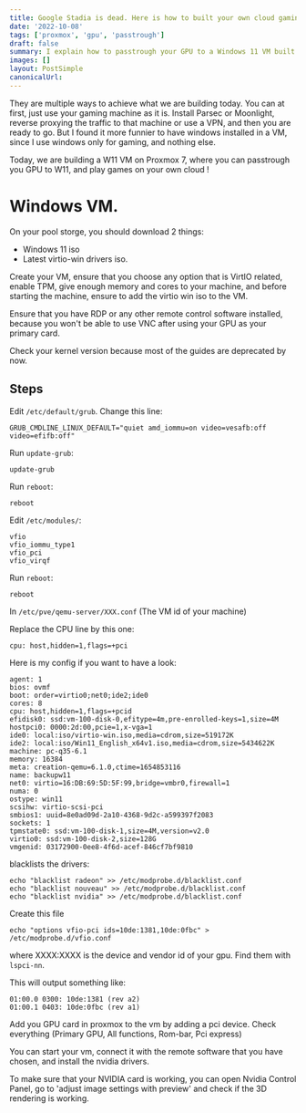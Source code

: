 ```yaml
---
title: Google Stadia is dead. Here is how to built your own cloud gaming machine.
date: '2022-10-08'
tags: ['proxmox', 'gpu', 'passtrough']
draft: false
summary: I explain how to passtrough your GPU to a Windows 11 VM built with Proxmox.
images: []
layout: PostSimple
canonicalUrl:
---
```


They are multiple ways to achieve what we are building today. You can at first, just use your gaming machine as it is. Install Parsec or Moonlight, reverse proxying the traffic to that machine or use a VPN, and then you are ready to go. But I found it more funnier to have windows installed in a VM, since I use windows only for gaming, and nothing else.

Today, we are building a W11 VM on Proxmox 7, where you can passtrough you GPU to W11, and play games on your own cloud !

# Windows VM.

On your pool storge, you should download 2 things:

- Windows 11 iso
- Latest virtio-win drivers iso.

Create your VM, ensure that you choose any option that is VirtIO related, enable TPM, give enough memory and cores to your machine, and before starting the machine, ensure to add the virtio win iso to the VM.

Ensure that you have RDP or any other remote control software installed, because you won't be able to use VNC after using your GPU as your primary card.

Check your kernel version because most of the guides are deprecated by now.

## Steps

Edit `/etc/default/grub`. Change this line:

```
GRUB_CMDLINE_LINUX_DEFAULT="quiet amd_iommu=on video=vesafb:off video=efifb:off"
```

Run `update-grub`:

```
update-grub
```

Run `reboot`:

```
reboot
```

Edit `/etc/modules/`:

```
vfio
vfio_iommu_type1
vfio_pci
vfio_virqf
```

Run `reboot`:

```
reboot
```

In `/etc/pve/qemu-server/XXX.conf` (The VM id of your machine)

Replace the CPU line by this one:

```
cpu: host,hidden=1,flags=+pci
```

Here is my config if you want to have a look:

```
agent: 1
bios: ovmf
boot: order=virtio0;net0;ide2;ide0
cores: 8
cpu: host,hidden=1,flags=+pcid
efidisk0: ssd:vm-100-disk-0,efitype=4m,pre-enrolled-keys=1,size=4M
hostpci0: 0000:2d:00,pcie=1,x-vga=1
ide0: local:iso/virtio-win.iso,media=cdrom,size=519172K
ide2: local:iso/Win11_English_x64v1.iso,media=cdrom,size=5434622K
machine: pc-q35-6.1
memory: 16384
meta: creation-qemu=6.1.0,ctime=1654853116
name: backupw11
net0: virtio=16:DB:69:5D:5F:99,bridge=vmbr0,firewall=1
numa: 0
ostype: win11
scsihw: virtio-scsi-pci
smbios1: uuid=8e0ad09d-2a10-4368-9d2c-a599397f2083
sockets: 1
tpmstate0: ssd:vm-100-disk-1,size=4M,version=v2.0
virtio0: ssd:vm-100-disk-2,size=128G
vmgenid: 03172900-0ee8-4f6d-acef-846cf7bf9810
```

blacklists the drivers:

```
echo "blacklist radeon" >> /etc/modprobe.d/blacklist.conf
echo "blacklist nouveau" >> /etc/modprobe.d/blacklist.conf
echo "blacklist nvidia" >> /etc/modprobe.d/blacklist.conf
```

Create this file

```
echo "options vfio-pci ids=10de:1381,10de:0fbc" > /etc/modprobe.d/vfio.conf
```

where XXXX:XXXX is the device and vendor id of your gpu. Find them with `lspci-nn`.

This will output something like:

```
01:00.0 0300: 10de:1381 (rev a2)
01:00.1 0403: 10de:0fbc (rev a1)
```

Add you GPU card in proxmox to the vm by adding a pci device. Check everything (Primary GPU, All functions, Rom-bar, Pci express)

You can start your vm, connect it with the remote software that you have chosen, and install the nvidia drivers.

To make sure that your NVIDIA card is working, you can open Nvidia Control Panel, go to 'adjust image settings with preview' and check if the 3D rendering is working.
